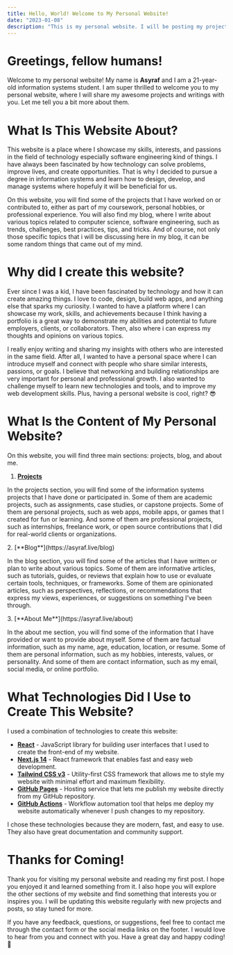 ```yaml
---
title: Hello, World! Welcome to My Personal Website!
date: "2023-01-08"
description: "This is my personal website. I will be posting my projects and blogs here."
---
```


# Greetings, fellow humans!

Welcome to my personal website! My name is **Asyraf** and I am a 21-year-old information systems student. I am super thrilled to welcome you to my personal website, where I will share my awesome projects and writings with you. Let me tell you a bit more about them.

# What Is This Website About?

This website is a place where I showcase my skills, interests, and passions in the field of technology especially software engineering kind of things. I have always been fascinated by how technology can solve problems, improve lives, and create opportunities. That is why I decided to pursue a degree in information systems and learn how to design, develop, and manage systems where hopefuly it will be beneficial for us.

On this website, you will find some of the projects that I have worked on or contributed to, either as part of my coursework, personal hobbies, or professional experience. You will also find my blog, where I write about various topics related to computer science, software engineering, such as trends, challenges, best practices, tips, and tricks. And of course, not only those specific topics that i will be discussing here in my blog, it can be some random things that came out of my mind.

# Why did I create this website?

Ever since I was a kid, I have been fascinated by technology and how it can create amazing things. I love to code, design, build web apps, and anything else that sparks my curiosity. I wanted to have a platform where I can showcase my work, skills, and achievements because I think having a portfolio is a great way to demonstrate my abilities and potential to future employers, clients, or collaborators. Then, also where i can express my thoughts and opinions on various topics.

I really enjoy writing and sharing my insights with others who are interested in the same field. After all, I wanted to have a personal space where I can introduce myself and connect with people who share similar interests, passions, or goals. I believe that networking and building relationships are very important for personal and professional growth. I also wanted to challenge myself to learn new technologies and tools, and to improve my web development skills. Plus, having a personal website is cool, right? 😎

# What Is the Content of My Personal Website?

On this website, you will find three main sections: projects, blog, and about me.
1. [**Projects**](https://asyraf.live/projects)
<p>In the projects section, you will find some of the information systems projects that I have done or participated in. Some of them are academic projects, such as assignments, case studies, or capstone projects. Some of them are personal projects, such as web apps, mobile apps, or games that I created for fun or learning. And some of them are professional projects, such as internships, freelance work, or open source contributions that I did for real-world clients or organizations.</p>
2. [**Blog**](https://asyraf.live/blog)
<p>In the blog section, you will find some of the articles that I have written or plan to write about various topics. Some of them are informative articles, such as tutorials, guides, or reviews that explain how to use or evaluate certain tools, techniques, or frameworks. Some of them are opinionated articles, such as perspectives, reflections, or recommendations that express my views, experiences, or suggestions on something I've been through.</p>
3. [**About Me**](https://asyraf.live/about)
<p>In the about me section, you will find some of the information that I have provided or want to provide about myself. Some of them are factual information, such as my name, age, education, location, or resume. Some of them are personal information, such as my hobbies, interests, values, or personality. And some of them are contact information, such as my email, social media, or online portfolio.</p>

# What Technologies Did I Use to Create This Website?

I used a combination of technologies to create this website:
* [**React**](https://react.dev/) - JavaScript library for building user interfaces that I used to create the front-end of my website.
* [**Next.js 14**](https://nextjs.org/) - React framework that enables fast and easy web development.
* [**Tailwind CSS v3**](https://tailwindcss.com/) - Utility-first CSS framework that allows me to style my website with minimal effort and maximum flexibility.
* [**GitHub Pages**](https://pages.github.com/) - Hosting service that lets me publish my website directly from my GitHub repository.
* [**GitHub Actions**](https://github.com/features/actions) - Workflow automation tool that helps me deploy my website automatically whenever I push changes to my repository.

I chose these technologies because they are modern, fast, and easy to use. They also have great documentation and community support.

# Thanks for Coming!

Thank you for visiting my personal website and reading my first post. I hope you enjoyed it and learned something from it. I also hope you will explore the other sections of my website and find something that interests you or inspires you. I will be updating this website regularly with new projects and posts, so stay tuned for more.

If you have any feedback, questions, or suggestions, feel free to contact me through the contact form or the social media links on the footer. I would love to hear from you and connect with you. Have a great day and happy coding! 🙌
